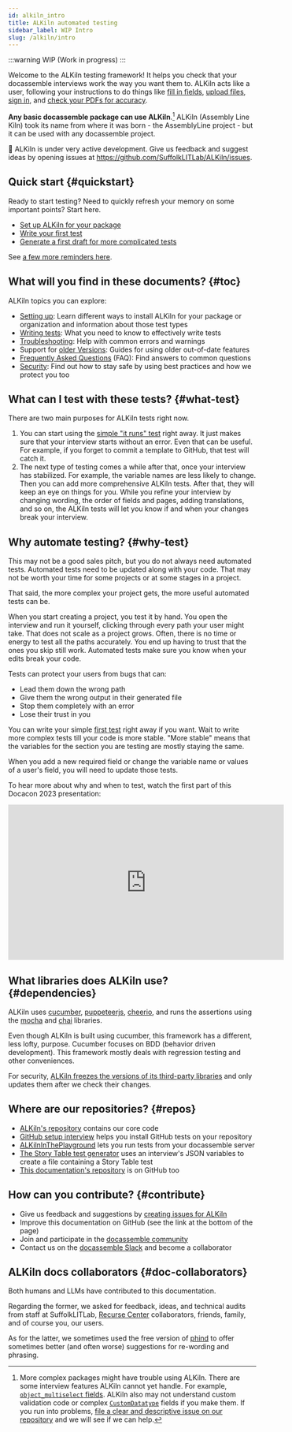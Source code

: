```yaml
---
id: alkiln_intro
title: ALKiln automated testing
sidebar_label: WIP Intro
slug: /alkiln/intro
---
```


:::warning
WIP (Work in progress)
:::


Welcome to the ALKiln testing framework! It helps you check that your docassemble interviews work the way you want them to. ALKiln acts like a user, following your instructions to do things like [fill in fields](writing_tests.mdx#story-table), [upload files](writing_tests.mdx#upload), [sign in](writing_tests.mdx#sign-in), and [check your PDFs for accuracy](writing_tests.mdx#compare-files).

**Any basic docassemble package can use ALKiln**.[^basic] ALKiln (Assembly Line Kiln) took its name from where it was born - the AssemblyLine project - but it can be used with any docassemble project.<!-- It does come with features that are especially useful for AssemblyLine users.-->

🚧 ALKiln is under very active development. Give us feedback and suggest ideas by opening issues at https://github.com/SuffolkLITLab/ALKiln/issues.


## Quick start {#quickstart}

Ready to start testing? Need to quickly refresh your memory on some important points? Start here.

- [Set up ALKiln for your package](setup.mdx#recommended)
- [Write your first test](setup.mdx#first-test)
- [Generate a first draft for more complicated tests](writing_tests.mdx#alkiln_story)

See [a few more reminders here](writing_tests.mdx#refresh).


## What will you find in these documents? {#toc}

ALKiln topics you can explore:

<!-- Change "setup" to "install"? -->

- [Setting up](setup.mdx): Learn different ways to install ALKiln for your package or organization and information about those test types
- [Writing tests](writing_tests.mdx): What you need to know to effectively write tests
- [Troubleshooting](troubleshooting.mdx): Help with common errors and warnings
- Support for [older Versions](older_versions.mdx): Guides for using older out-of-date features
- [Frequently Asked Questions](writing_tests.mdx#faq) (FAQ): Find answers to common questions
- [Security](security.mdx): Find out how to stay safe by using best practices and how we protect you too


## What can I test with these tests? {#what-test}

There are two main purposes for ALKiln tests right now.

1. You can start using the [simple "it runs" test](setup.mdx#first-test) right away. It just makes sure that your interview starts without an error. Even that can be useful. For example, if you forget to commit a template to GitHub, that test will catch it.
1. The next type of testing comes a while after that, once your interview has stabilized. For example, the variable names are less likely to change. Then you can add more comprehensive ALKiln tests. After that, they will keep an eye on things for you. While you refine your interview by changing wording, the order of fields and pages, adding translations, and so on, the ALKiln tests will let you know if and when your changes break your interview.


## Why automate testing? {#why-test}

This may not be a good sales pitch, but you do not always need automated tests. Automated tests need to be updated along with your code. That may not be worth your time for some projects or at some stages in a project.

That said, the more complex your project gets, the more useful automated tests can be.

When you start creating a project, you test it by hand. You open the interview and run it yourself, clicking through every path your user might take. That does not scale as a project grows. Often, there is no time or energy to test all the paths accurately. You end up having to trust that the ones you skip still work. Automated tests make sure you know when your edits break your code.

Tests can protect your users from bugs that can:

- Lead them down the wrong path
- Give them the wrong output in their generated file
- Stop them completely with an error
- Lose their trust in you

You can write your simple [first test](setup.mdx#first-test) right away if you want. Wait to write more complex tests till your code is more stable. "More stable" means that the variables for the section you are testing are mostly staying the same.

When you add a new required field or change the variable name or values of a user's field, you will need to update those tests.

To hear more about why and when to test, watch the first part of this Docacon 2023 presentation:

<iframe width="560" height="315" src="https://www.youtube-nocookie.com/embed/TcLFA9a1bHs" title="Assembly Line Kiln testing framework at Docacon 2023 - Why test?" frameborder="0" allow="accelerometer; clipboard-write; encrypted-media; gyroscope; picture-in-picture; web-share; fullscreen" allowfullscreen></iframe>

<!-- Other tools that can help with problems managing running interviews: (maybe another section)
- When there's an error, give your users their data so they haven't wasted their time
- Get alerts when your server goes down
- Check that specific interviews are still running
 -->

## What libraries does ALKiln use? {#dependencies}

ALKiln uses [cucumber](https://cucumber.io/), [puppeteerjs](https://pptr.dev/), [cheerio](https://cheerio.js.org/), and runs the assertions using the [mocha](https://mochajs.org/) and [chai](https://www.chaijs.com/) libraries.

Even though ALKiln is built using cucumber, this framework has a different, less lofty, purpose. Cucumber focuses on BDD (behavior driven development). This framework mostly deals with regression testing and other conveniences.

For security, [ALKiln freezes the versions of its third-party libraries](#alkiln-freezes-dependencies) and only updates them after we check their changes.


## Where are our repositories? {#repos}

- [ALKiln's repository](https://github.com/SuffolkLITLab/ALKiln) contains our core code
- [GitHub setup interview](https://github.com/SuffolkLITLab/docassemble-ALKilnSetup) helps you install GitHub tests on your repository
- [ALKilnInThePlayground](https://github.com/SuffolkLITLab/docassemble-ALKilnInThePlayground) lets you run tests from your docassemble server <!-- '...lets you run <AutoDIY/> tests from... ' -->
- [The Story Table test generator](https://github.com/plocket/alkiln_story) uses an interview's JSON variables to create a file containing a Story Table test
- [This documentation's repository](https://github.com/SuffolkLITLab/docassemble-AssemblyLine-documentation/tree/main/docs/alkiln) is on GitHub too


## How can you contribute? {#contribute}

<!-- Keep it simple. Just 2 repos -->

- Give us feedback and suggestions by [creating issues for ALKiln](https://github.com/SuffolkLITLab/ALKiln/issues)
- Improve this documentation on GitHub (see the link at the bottom of the page)
- Join and participate in the [docassemble community](https://docassemble.org/docs/support.html#slack)
- Contact us on the [docassemble Slack](https://docassemble.org/docs/support.html#slack) and become a collaborator


## ALKiln docs collaborators {#doc-collaborators}

Both humans and LLMs have contributed to this documentation.

Regarding the former, we asked for feedback, ideas, and technical audits from staff at SuffolkLITLab, [Recurse Center](https://www.recurse.com/) collaborators, friends, family, and of course you, our users.

As for the latter, we sometimes used the free version of [phind](https://www.phind.com) to offer sometimes better (and often worse) suggestions for re-wording and phrasing.


[^basic]: More complex packages might have trouble using ALKiln. There are some interview features ALKiln cannot yet handle. For example, [`object_multiselect` fields](https://docassemble.org/docs/fields.html#object_multiselect). ALKiln also may not understand custom validation code or complex [`CustomDatatype`](https://docassemble.org/docs/fields.html#custom%20datatype) fields if you make them. If you run into problems, [file a clear and descriptive issue on our repository](https://github.com/SuffolkLITLab/ALKiln/issues) and we will see if we can help.
